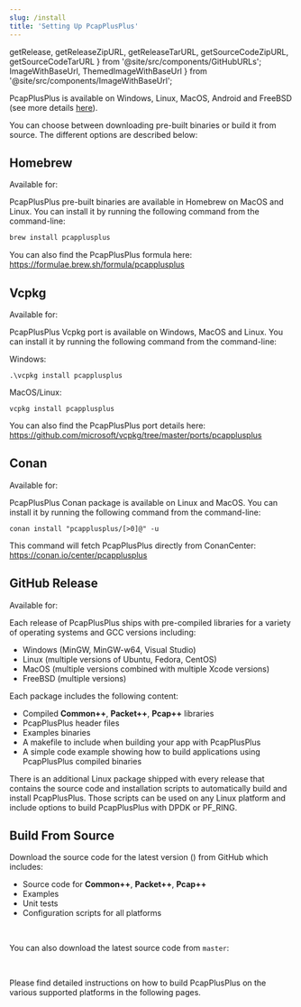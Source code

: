 ```yaml
---
slug: /install
title: 'Setting Up PcapPlusPlus'
---
```


  getRelease,
  getReleaseZipURL,
  getReleaseTarURL,
  getSourceCodeZipURL,
  getSourceCodeTarURL
} from '@site/src/components/GitHubURLs';
  ImageWithBaseUrl,
  ThemedImageWithBaseUrl
} from '@site/src/components/ImageWithBaseUrl';

PcapPlusPlus is available on <ImageWithBaseUrl src="/img/os-logos/logo-windows.png" width="24" title="Windows"/> Windows, <ImageWithBaseUrl src="/img/os-logos/logo-linux.png" width="24" title="Linux"/> Linux, <ThemedImageWithBaseUrl srcLight="/img/os-logos/logo-apple.png" srcDark="/img/os-logos/logo-apple-dark.png" width="24" title="MacOS"/> MacOS, <ImageWithBaseUrl src="/img/os-logos/logo-android.png" width="24" title="Android"/> Android and <ImageWithBaseUrl src="/img/os-logos/logo-freebsd.png" width="24" title="FreeBSD"/> FreeBSD (see more details [here](./platforms)).

<p>
  <ReleaseButtonLink />
</p>

You can choose between downloading pre-built binaries or build it from source. The different options are described below:

<TOCInline toc={toc} maxHeadingLevel={2} />

## Homebrew

Available for: <ThemedImageWithBaseUrl srcLight="/img/os-logos/logo-apple.png" srcDark="/img/os-logos/logo-apple-dark.png" width="24" title="MacOS"/> <ImageWithBaseUrl src="/img/os-logos/logo-linux.png" alt="drawing" width="24" title="Linux"/>

PcapPlusPlus pre-built binaries are available in Homebrew on MacOS and Linux. You can install it by running the following command from the command-line:

```bash
brew install pcapplusplus
```

You can also find the PcapPlusPlus formula here: <https://formulae.brew.sh/formula/pcapplusplus>

## Vcpkg

Available for: <ImageWithBaseUrl src="/img/os-logos/logo-windows.png" alt="drawing" width="24" title="Windows"/> <ImageWithBaseUrl src="/img/os-logos/logo-linux.png" alt="drawing" width="24" title="Linux"/> <ThemedImageWithBaseUrl srcLight="/img/os-logos/logo-apple.png" srcDark="/img/os-logos/logo-apple-dark.png" width="24" title="MacOS"/>

PcapPlusPlus Vcpkg port is available on Windows, MacOS and Linux. You can install it by running the following command from the command-line:

Windows:

```text
.\vcpkg install pcapplusplus
```

MacOS/Linux:

```text
vcpkg install pcapplusplus
```

You can also find the PcapPlusPlus port details here: <https://github.com/microsoft/vcpkg/tree/master/ports/pcapplusplus>

## Conan

Available for: <ImageWithBaseUrl src="/img/os-logos/logo-linux.png" alt="drawing" width="24" title="Linux"/> <ThemedImageWithBaseUrl srcLight="/img/os-logos/logo-apple.png" srcDark="/img/os-logos/logo-apple-dark.png" width="24" title="MacOS"/>

PcapPlusPlus Conan package is available on Linux and MacOS. You can install it by running the following command from the command-line:

```text
conan install "pcapplusplus/[>0]@" -u
```

This command will fetch PcapPlusPlus directly from ConanCenter: <https://conan.io/center/pcapplusplus>

## GitHub Release

Available for: <ImageWithBaseUrl src="/img/os-logos/logo-windows.png" alt="drawing" width="24" title="Windows"/> <ImageWithBaseUrl src="/img/os-logos/logo-linux.png" alt="drawing" width="24" title="Linux"/> <ThemedImageWithBaseUrl srcLight="/img/os-logos/logo-apple.png" srcDark="/img/os-logos/logo-apple-dark.png" width="24" title="MacOS"/> <ImageWithBaseUrl src="/img/os-logos/logo-freebsd.png" alt="drawing" width="24" title="FreeBSD"/> <ImageWithBaseUrl src="/img/os-logos/logo-android.png" alt="drawing" width="24" title="Android"/>

<p>
  <ReleaseButtonLink />
</p>

Each release of PcapPlusPlus ships with pre-compiled libraries for a variety of operating systems and GCC versions including:

- Windows (MinGW, MinGW-w64, Visual Studio)
- Linux (multiple versions of Ubuntu, Fedora, CentOS)
- MacOS (multiple versions combined with multiple Xcode versions)
- FreeBSD (multiple versions)

Each package includes the following content:

- Compiled **Common++**, **Packet++**, **Pcap++** libraries
- PcapPlusPlus header files
- Examples binaries
- A makefile to include when building your app with PcapPlusPlus
- A simple code example showing how to build applications using PcapPlusPlus compiled binaries

There is an additional Linux package shipped with every release that contains the source code and installation scripts to automatically build and install PcapPlusPlus. Those scripts can be used on any Linux platform and include options to build PcapPlusPlus with DPDK or PF_RING.

## Build From Source

Download the source code for the latest version (**<ConstVal value={getRelease()}/>**) from GitHub which includes:

- Source code for **Common++**, **Packet++**, **Pcap++**
- Examples
- Unit tests
- Configuration scripts for all platforms

<p>
  <ButtonLink
    text={'Download ' + getRelease() + ' zip format'}
    link={getReleaseZipURL()}
  />
  &nbsp;
  <ButtonLink
    text={'Download ' + getRelease() + ' tar.gz format'}
    link={getReleaseTarURL()}
  />
</p>

You can also download the latest source code from `master`:

<p>
  <ButtonLink
    text={'Download master zip format'}
    link={getSourceCodeZipURL()}
  />
  &nbsp;
  <ButtonLink
    text={'Download master tar.gz format'}
    link={getSourceCodeTarURL()}
  />
</p>

Please find detailed instructions on how to build PcapPlusPlus on the various supported platforms in the following pages.
